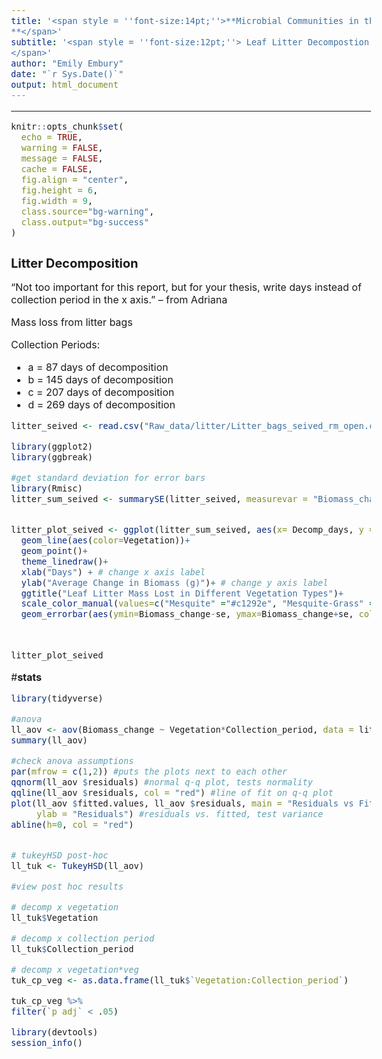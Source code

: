 ```yaml
---
title: '<span style = ''font-size:14pt;''>**Microbial Communities in the changing vegetation of the Chihuahuan Desert 
**</span>'
subtitle: '<span style = ''font-size:12pt;''> Leaf Litter Decompostion
</span>'
author: "Emily Embury"
date: "`r Sys.Date()`"
output: html_document
---
```

<style type="text/css">
/* Whole document: */ 
body{
  font-size: 12pt;
}
/* Headers */
h1{
  font-size: 15pt;
}
</style>

---

```r
knitr::opts_chunk$set(
  echo = TRUE,              
  warning = FALSE,       
  message = FALSE,  
  cache = FALSE,        
  fig.align = "center", 
  fig.height = 6,
  fig.width = 9,
  class.source="bg-warning",
  class.output="bg-success"
)

```


# **Litter Decomposition**

"Not too important for this report, but for your thesis, write days instead of collection period in the x axis." -- from Adriana

Mass loss from litter bags


Collection Periods:

  - a = 87 days of decomposition
  - b = 145 days of decomposition
  - c = 207 days of decomposition
  - d = 269 days of decomposition

```r
litter_seived <- read.csv("Raw_data/litter/Litter_bags_seived_rm_open.csv")

```

```r

library(ggplot2)
library(ggbreak) 

#get standard deviation for error bars
library(Rmisc)
litter_sum_seived <- summarySE(litter_seived, measurevar = "Biomass_change", groupvars=c("Decomp_days","Vegetation"))


litter_plot_seived <- ggplot(litter_sum_seived, aes(x= Decomp_days, y = Biomass_change, group = Vegetation))+
  geom_line(aes(color=Vegetation))+
  geom_point()+
  theme_linedraw()+
  xlab("Days") + # change x axis label
  ylab("Average Change in Biomass (g)")+ # change y axis label
  ggtitle("Leaf Litter Mass Lost in Different Vegetation Types")+
  scale_color_manual(values=c("Mesquite" ="#c1292e", "Mesquite-Grass" = "#e1bc29", "Grass" = "#679436"))+
  geom_errorbar(aes(ymin=Biomass_change-se, ymax=Biomass_change+se, color = Vegetation), width=4) 
  


litter_plot_seived
```
#**stats**
```r

library(tidyverse)

#anova
ll_aov <- aov(Biomass_change ~ Vegetation*Collection_period, data = litter_seived)
summary(ll_aov)

#check anova assumptions
par(mfrow = c(1,2)) #puts the plots next to each other
qqnorm(ll_aov $residuals) #normal q-q plot, tests normality
qqline(ll_aov $residuals, col = "red") #line of fit on q-q plot
plot(ll_aov $fitted.values, ll_aov $residuals, main = "Residuals vs Fitted", xlab = "Fitted Values", 
     ylab = "Residuals") #residuals vs. fitted, test variance
abline(h=0, col = "red") 


# tukeyHSD post-hoc
ll_tuk <- TukeyHSD(ll_aov)

#view post hoc results

# decomp x vegetation
ll_tuk$Vegetation

# decomp x collection period
ll_tuk$Collection_period

# decomp x vegetation*veg
tuk_cp_veg <- as.data.frame(ll_tuk$`Vegetation:Collection_period`)

tuk_cp_veg %>%
filter(`p adj` < .05)
```

```r
library(devtools)
session_info()
```
